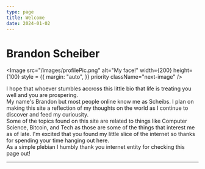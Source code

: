 ```yaml
---
type: page
title: Welcome 
date: 2024-01-02
---
```



# Brandon Scheiber

<Image
  src="/images/profilePic.png"
  alt="My face!"
  width={200}
  height={100}
  style = {{
    margin: "auto",
  }}
  priority
  className="next-image"
/>

I hope that whoever stumbles accross this little bio that life is treating you well and you are prospering.   
My name's Brandon but most people online know me as Scheibs. I plan on making this site  a reflection of my thoughts on the world as I continue to discover and feed my curiousity.   
Some of the topics found on this site are related to things like Computer Science, Bitcoin, and Tech as those are some of the things that interest me as of late. I'm excited that you found my little slice of the internet so thanks for spending your time hanging out here.  
As a simple plebian I humbly thank you internet entity for checking this page out!


---
<div>
</div>

